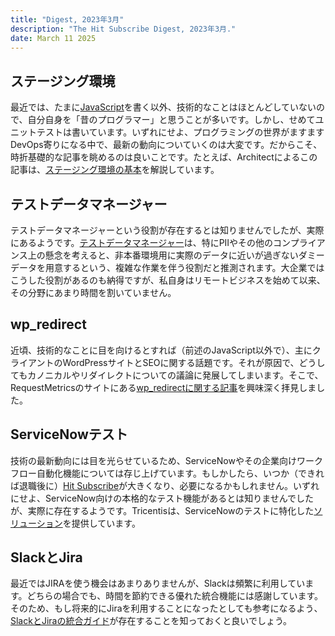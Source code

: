 ```yaml
---
title: "Digest, 2023年3月"
description: "The Hit Subscribe Digest, 2023年3月."
date: March 11 2025
---
```


## ステージング環境

最近では、たまに[JavaScript](https://github.com/hit-subscribe/airtable-scripts)を書く以外、技術的なことはほとんどしていないので、自分自身を「昔のプログラマー」と思うことが多いです。しかし、せめてユニットテストは書いています。いずれにせよ、プログラミングの世界がますますDevOps寄りになる中で、最新の動向についていくのは大変です。だからこそ、時折基礎的な記事を眺めるのは良いことです。たとえば、Architectによるこの記事は、[ステージング環境の基本](https://www.architect.io/blog/2022-04-20/what-is-staging-environment/)を解説しています。

## テストデータマネージャー

テストデータマネージャーという役割が存在するとは知りませんでしたが、実際にあるようです。[テストデータマネージャー](https://www.enov8.com/blog/what-makes-a-good-test-data-manager/)は、特にPIIやその他のコンプライアンス上の懸念を考えると、非本番環境用に実際のデータに近いが過ぎないダミーデータを用意するという、複雑な作業を伴う役割だと推測されます。大企業ではこうした役割があるのも納得ですが、私自身はリモートビジネスを始めて以来、その分野にあまり時間を割いていません。

## wp_redirect

近頃、技術的なことに目を向けるとすれば（前述のJavaScript以外で）、主にクライアントのWordPressサイトとSEOに関する話題です。それが原因で、どうしてもカノニカルやリダイレクトについての議論に発展してしまいます。そこで、RequestMetricsのサイトにある[wp_redirectに関する記事](https://requestmetrics.com/blog/community/how-to-use-wp_redirect-in-wordpress/)を興味深く拝見しました。

## ServiceNowテスト

技術の最新動向には目を光らせているため、ServiceNowやその企業向けワークフロー自動化機能については存じ上げています。もしかしたら、いつか（できれば退職後に）[Hit Subscribe](http://hitsubscribe.com/)が大きくなり、必要になるかもしれません。いずれにせよ、ServiceNow向けの本格的なテスト機能があるとは知りませんでしたが、実際に存在するようです。Tricentisは、ServiceNowのテストに特化した[ソリューション](https://www.tricentis.com/solutions/servicenow-testing)を提供しています。

## SlackとJira

最近ではJIRAを使う機会はあまりありませんが、Slackは頻繁に利用しています。どちらの場合でも、時間を節約できる優れた統合機能には感謝しています。そのため、もし将来的にJiraを利用することになったとしても参考になるよう、[SlackとJiraの統合ガイド](https://www.wrangle.io/post/slack-integrations-with-jira-uses-and-how-to-set-it-up)が存在することを知っておくと良いでしょう。

